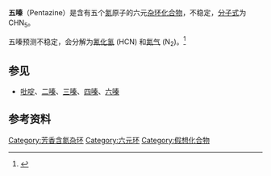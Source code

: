 {{expand|time=2016-02-10T08:03:04+00:00}}
{{chemref|time=2016-02-10T08:03:04+00:00}}
{{chembox
| Verifiedfields = changed
| Watchedfields = changed
| verifiedrevid = 
| ImageFile = Pentazine.svg
| ImageSize = 120
| ImageFile1 = 
| ImageSize1 = 
| IUPACName = 
| OtherNames = 
|Section1={{Chembox Identifiers
| CASNo_Ref = {{cascite|correct|??}}
| CASNo = 290-97-1
| PubChem = 6451471
| SMILES = C1=NN=NN=N1
| InChI = 
| ChEBI_Ref = {{ebicite|correct|EBI}}
| ChEBI = 
| ChemSpiderID_Ref = {{chemspidercite|changed|chemspider}}
| ChemSpiderID = 4953936
  }}
|Section2={{Chembox Properties
| C=1 | H= 1 | N= 5
| Appearance = 
| Density = 
| MeltingPt = 
| BoilingPt = 
| Solubility = 
  }}
|Section7={{Chembox Hazards
| MainHazards = 
| FlashPt = 
| AutoignitionPt = 
  }}
}}



'''五嗪'''（Pentazine）是含有五个[[氮|氮]]原子的六元[[杂环化合物|杂环化合物]]，不稳定，[[分子式|分子式]]为CHN<sub>5</sub>。

五嗪预测不稳定，会分解为[[氰化氢|氰化氢]] (HCN) 和[[氮气|氮气]] (N<sub>2</sub>)。<ref>{{Cite book | doi = 10.1016/B978-008096518-5.00138-6 | chapter = Other Tetrazines and Pentazines | title = Comprehensive Heterocyclic Chemistry II | pages = 957–965 | year = 1996 | last1 = Hurst | first1 = Derek T. | isbn = 9780080965185 }}</ref>

== 参见 ==

* [[吡啶|吡啶]]、[[二嗪|二嗪]]、[[三嗪|三嗪]]、[[四嗪|四嗪]]、[[六嗪|六嗪]]

== 参考资料 ==
{{Reflist|}}

{{环状化合物}}
{{简单芳香环}}

[[Category:芳香含氮杂环|Category:芳香含氮杂环]]
[[Category:六元环|Category:六元环]]
[[Category:假想化合物|Category:假想化合物]]